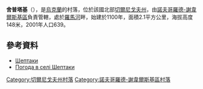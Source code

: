 {{coord|52|4|1|N|33|8|20|E|scale:100000|display=title}}

'''舍普塔基'''（{{lang-uk|Шептаки}}），是[[烏克蘭|烏克蘭]]的村落，位於該國北部[[切爾尼戈夫州|切爾尼戈夫州]]，由[[諾夫哥羅德-謝韋爾斯基區|諾夫哥羅德-謝韋爾斯基區]]負責管轄，處於[[羅馬河|羅馬河]]畔，始建於1100年，面積2.1平方公里，海拔高度148米，2001年人口639。

==參考資料==
*[http://w1.c1.rada.gov.ua/pls/z7502/A005?rdat1=08.04.2014&rf7571=40718 Шептаки]{{dead link|date=2018年4月 |bot=InternetArchiveBot |fix-attempted=yes }}
* [http://weather.in.ua/ua/chernigovskaja/28908 Погода в селі Шептаки]

[[Category:切爾尼戈夫州村落|Category:切爾尼戈夫州村落]]
[[Category:諾夫哥羅德-謝韋爾斯基區村落|Category:諾夫哥羅德-謝韋爾斯基區村落]]


{{Chernihiv-geo-stub}}